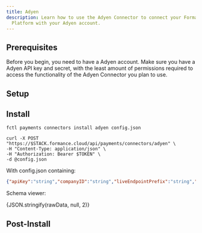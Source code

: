 ```yaml
---
title: Adyen
description: Learn how to use the Adyen Connector to connect your Formance
  Platform with your Adyen account.
---
```



## Prerequisites

Before you begin, you need to have a Adyen account. Make sure you have a Adyen API key and secret, with the least amount of permissions required to access the functionality of the Adyen Connector you plan to use.

<ApiWarning/>

## Setup

<Adyen/>

## Install

<StackCmd>

```shell
fctl payments connectors install adyen config.json
```

```shell
curl -X POST "https://$STACK.formance.cloud/api/payments/connectors/adyen" \
-H "Content-Type: application/json" \
-H "Authorization: Bearer $TOKEN" \
-d @config.json
```

</StackCmd>

With config.json containing:

```json
{"apiKey":"string","companyID":"string","liveEndpointPrefix":"string","name":"string","pageSize":"25","pollingPeriod":"2m","webhookPassword":"string","webhookUsername":"string"}
```

Schema viewer:

<CodeBlock language="json-schema">{JSON.stringify(rawData, null, 2)}</CodeBlock>

## Post-Install

<AdyenPostInstall/>

